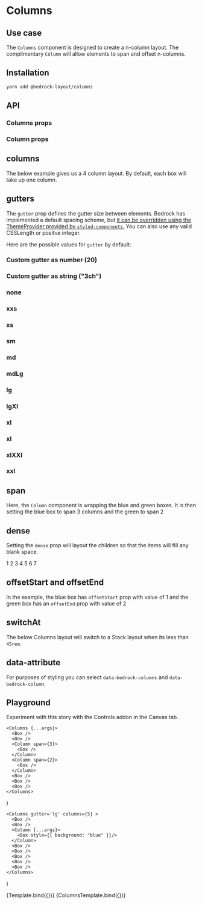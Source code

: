 

<Meta title="Spacer Components/Columns" />

# Columns

## Use case

The `Columns` component is designed to create a n-column layout. The complimentary `Column` will allow elements to span and offset n-columns.

## Installation

```bash
yarn add @bedrock-layout/columns
```

## API

### Columns props

<Story name="Columns props" argTypes={columnsArgTypes}>
  <Columns />
</Story>

<ArgsTable component={Column} story="Columns props" />

### Column props

<Story name="Column props" argTypes={columnArgTypes}>
  <Column />
</Story>

<ArgsTable story="Column props" />

## columns

The below example gives us a 4 column layout. By default, each box will take up one column.

<Canvas withSource="open">
  <Story name="columns">
    <Columns gutter="lg" columns={4}>
      <Box />
      <Box />
      <Box />
      <Box />
      <Box />
      <Box />
      <Box />
    </Columns>
  </Story>
</Canvas>

## gutters

The `gutter` prop defines the gutter size between elements. Bedrock has implemented a default spacing scheme, but [it can be overridden using the ThemeProvider provided by `styled-components`.](/docs/spacing--page#integrating-with-your-design-system)
You can also use any valid CSSLength or positve integer.

Here are the possible values for `gutter` by default:

<Canvas withSource="open">
  <Story name="gutters">
    <h3>Custom gutter as number (20)</h3>
    <Columns gutter={20} columns={4}>
      <Box />
      <Box />
      <Box />
      <Box />
      <Box />
    </Columns>
    <h3>Custom gutter as string ("3ch")</h3>
    <Columns gutter="3ch" columns={4}>
      <Box />
      <Box />
      <Box />
      <Box />
      <Box />
    </Columns>
    <h3>none</h3>
    <Columns gutter="none" columns={4}>
      <Box />
      <Box />
      <Box />
      <Box />
      <Box />
    </Columns>
    <h3>xxs</h3>
    <Columns gutter="xxs" columns={4}>
      <Box />
      <Box />
      <Box />
      <Box />
      <Box />
    </Columns>
    <h3>xs</h3>
    <Columns gutter="xs" columns={4}>
      <Box />
      <Box />
      <Box />
      <Box />
      <Box />
    </Columns>
    <h3>sm</h3>
    <Columns gutter="sm" columns={4}>
      <Box />
      <Box />
      <Box />
      <Box />
      <Box />
    </Columns>
    <h3>md</h3>
    <Columns gutter="md" columns={4}>
      <Box />
      <Box />
      <Box />
      <Box />
      <Box />
    </Columns>
    <h3>mdLg</h3>
    <Columns gutter="mdLg" columns={4}>
      <Box />
      <Box />
      <Box />
      <Box />
      <Box />
    </Columns>
    <h3>lg</h3>
    <Columns gutter="lg" columns={4}>
      <Box />
      <Box />
      <Box />
      <Box />
      <Box />
    </Columns>
    <h3>lgXl</h3>
    <Columns gutter="lgXl" columns={4}>
      <Box />
      <Box />
      <Box />
      <Box />
      <Box />
    </Columns>
    <h3>xl</h3>
    <Columns gutter="xl" columns={4}>
      <Box />
      <Box />
      <Box />
      <Box />
      <Box />
    </Columns>
    <h3>xl</h3>
    <Columns gutter="xl" columns={4}>
      <Box />
      <Box />
      <Box />
      <Box />
      <Box />
    </Columns>
    <h3>xlXXl</h3>
    <Columns gutter="xlXXl" columns={4}>
      <Box />
      <Box />
      <Box />
      <Box />
      <Box />
    </Columns>
    <h3>xxl</h3>
    <Columns gutter="xxl" columns={4}>
      <Box />
      <Box />
      <Box />
      <Box />
      <Box />
    </Columns>
  </Story>
</Canvas>

## span

Here, the `Column` component is wrapping the blue and green boxes. It is then setting the blue box to span 3 columns and the green to span 2

<Canvas withSource="open">
  <Story name="span">
    <Columns gutter="lg" columns={4}>
      <Box />
      <Box />
      <Column span={3}>
        <Box style={{ background: "blue" }} />
      </Column>
      <Column span={2}>
        <Box style={{ background: "green" }} />
      </Column>
      <Box />
      <Box />
      <Box />
    </Columns>
  </Story>
</Canvas>

## dense

Setting the `dense` prop will layout the children so that the items will fill any blank space.

<Canvas withSource="open">
  <Story name="dense">
    <Columns dense gutter="lg" columns={4}>
      <Box>1</Box>
      <Box>2</Box>
      <Column span={3}>
        <Box>3</Box>
      </Column>
      <Box>4</Box>
      <Box>5</Box>
      <Column span={2}>
        <Box>6</Box>
      </Column>
      <Box>7</Box>
    </Columns>
  </Story>
</Canvas>

## offsetStart and offsetEnd

In the example, the blue box has `offsetStart` prop with value of 1 and the green box has an `offsetEnd` prop with value of 2

<Canvas withSource="open">
  <Story name="offsetStart and offsetEnd">
    <Columns gutter="lg" columns={5}>
      <Box />
      <Box />
      <Column span={2} offsetStart={1}>
        <Box style={{ background: "blue" }} />
      </Column>
      <Column span={2} offsetEnd={2}>
        <Box style={{ background: "green" }} />
      </Column>
      <Box />
      <Box />
      <Box />
    </Columns>
  </Story>
</Canvas>

## switchAt

The below Columns layout will switch to a Stack layout when its less than `45rem`.

<Canvas withSource="open">
  <Story name="switchAt">
    <Columns gutter="lg" columns={3} switchAt="45rem">
      <Box />
      <Box />
      <Box />
      <Column span={3}>
        <Box />
      </Column>
    </Columns>
  </Story>
</Canvas>

## data-attribute

For purposes of styling you can select `data-bedrock-columns` and `data-bedrock-column`.

## Playground

Experiment with this story with the Controls addon in the Canvas tab.

    <Columns {...args}>
      <Box />
      <Box />
      <Column span={3}>
        <Box />
      </Column>
      <Column span={2}>
        <Box />
      </Column>
      <Box />
      <Box />
      <Box />
    </Columns>
)

    <Columns gutter='lg' columns={5} >
      <Box />
      <Box />
      <Column {...args}>
        <Box style={{ background: "blue" }}/>
      </Column>
      <Box />
      <Box />
      <Box />
      <Box />
      <Box />
    </Columns>
)

<Canvas>
  <Story
    name="Columns Playground"
    args={{
      columns: 3,
      gutter: "lg",
      dense: false,
      switchAt: "30rem",
    }}
    argTypes={columnsArgTypes}
  >
    {Template.bind({})}
  </Story>
</Canvas>

<ArgsTable story="Columns Playground" />

<Canvas>
  <Story
    name="Column Playground"
    args={{
      span: 1,
      offsetStart: 1,
      offsetEnd: 1,
    }}
    argTypes={columnArgTypes}
  >
    {ColumnsTemplate.bind({})}
  </Story>
</Canvas>

<ArgsTable story="Column Playground" />
